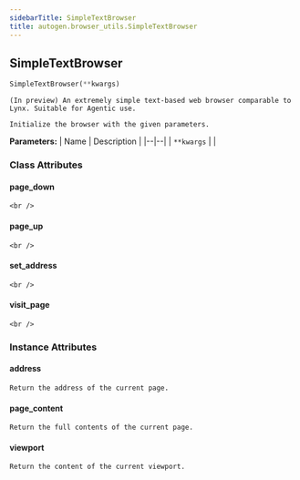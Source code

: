 ```yaml
---
sidebarTitle: SimpleTextBrowser
title: autogen.browser_utils.SimpleTextBrowser
---
```

<h2 id="autogen.browser_utils.SimpleTextBrowser" class="doc doc-heading">
    <code class="doc-symbol doc-symbol-heading doc-symbol-class"></code>
    <span class="doc doc-object-name doc-class-name">SimpleTextBrowser</span>
    <a href="#autogen.browser_utils.SimpleTextBrowser" class="headerlink" title="Permanent link"></a>
</h2>

```python
SimpleTextBrowser(**kwargs)
```

    (In preview) An extremely simple text-based web browser comparable to Lynx. Suitable for Agentic use.
    
    Initialize the browser with the given parameters.

<b>Parameters:</b>
| Name | Description |
|--|--|
| `**kwargs` |  |

### Class Attributes

<code class="doc-symbol doc-symbol-heading doc-symbol-attribute"></code>
#### page_down
<a href="#autogen.browser_utils.SimpleTextBrowser.page_down" class="headerlink" title="Permanent link"></a>

    <br />

<code class="doc-symbol doc-symbol-heading doc-symbol-attribute"></code>
#### page_up
<a href="#autogen.browser_utils.SimpleTextBrowser.page_up" class="headerlink" title="Permanent link"></a>

    <br />

<code class="doc-symbol doc-symbol-heading doc-symbol-attribute"></code>
#### set_address
<a href="#autogen.browser_utils.SimpleTextBrowser.set_address" class="headerlink" title="Permanent link"></a>

    <br />

<code class="doc-symbol doc-symbol-heading doc-symbol-attribute"></code>
#### visit_page
<a href="#autogen.browser_utils.SimpleTextBrowser.visit_page" class="headerlink" title="Permanent link"></a>

    <br />

### Instance Attributes

<code class="doc-symbol doc-symbol-heading doc-symbol-attribute"></code>
#### address
<a href="#autogen.browser_utils.SimpleTextBrowser.address" class="headerlink" title="Permanent link"></a>

    Return the address of the current page.

<code class="doc-symbol doc-symbol-heading doc-symbol-attribute"></code>
#### page_content
<a href="#autogen.browser_utils.SimpleTextBrowser.page_content" class="headerlink" title="Permanent link"></a>

    Return the full contents of the current page.

<code class="doc-symbol doc-symbol-heading doc-symbol-attribute"></code>
#### viewport
<a href="#autogen.browser_utils.SimpleTextBrowser.viewport" class="headerlink" title="Permanent link"></a>

    Return the content of the current viewport.